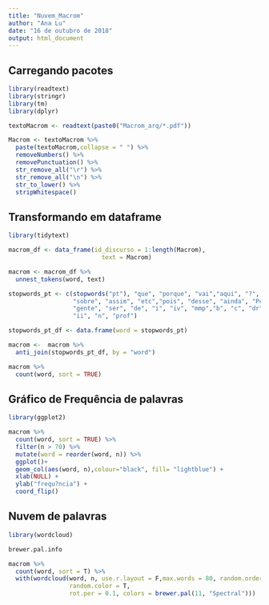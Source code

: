 ```yaml
---
title: "Nuvem_Macrom"
author: "Ana Lu"
date: "16 de outubro de 2018"
output: html_document
---
```


## Carregando pacotes

```r
library(readtext)
library(stringr)
library(tm)
library(dplyr)

```

```r
textoMacrom <- readtext(paste0("Macrom_arq/*.pdf"))
```


```r
Macrom <- textoMacrom %>%
  paste(textoMacrom,collapse = " ") %>%
  removeNumbers() %>%
  removePunctuation() %>%
  str_remove_all("\r") %>% 
  str_remove_all("\n") %>% 
  str_to_lower() %>% 
  stripWhitespace()
```
## Transformando em dataframe

```r
library(tidytext)
```

```r
macrom_df <- data_frame(id_discurso = 1:length(Macrom), 
                          text = Macrom)  
```

```r
macrom <- macrom_df %>%
  unnest_tokens(word, text)
```

```r
stopwords_pt <- c(stopwords("pt"), "que", "porque", "vai","aqui", "?",
                  "sobre", "assim", "etc","pois", "desse", "ainda", "Pedro", "Jacobi",
                  "gente", "ser", "de", "i", "iv", "mmp","b", "c", "dr", "dra", "iii", 
                  "ii", "n", "prof")
```

```r
stopwords_pt_df <- data.frame(word = stopwords_pt)
```

```r
macrom <-  macrom %>%
  anti_join(stopwords_pt_df, by = "word")
```

```r
macrom %>%
  count(word, sort = TRUE)
```

## Gráfico de Frequência de palavras

```r
library(ggplot2)

```
```r
macrom %>%
  count(word, sort = TRUE) %>%
  filter(n > 70) %>%
  mutate(word = reorder(word, n)) %>%
  ggplot()+
  geom_col(aes(word, n),colour="black", fill= "lightblue") +
  xlab(NULL) +
  ylab("frequ?ncia") +
  coord_flip()
```
## Nuvem de palavras

```r
library(wordcloud)
```
```r
brewer.pal.info

macrom %>%
  count(word, sort = T) %>%
  with(wordcloud(word, n, use.r.layout = F,max.words = 80, random.order = TRUE, 
                 random.color = T, 
                 rot.per = 0.1, colors = brewer.pal(11, "Spectral")))
```

